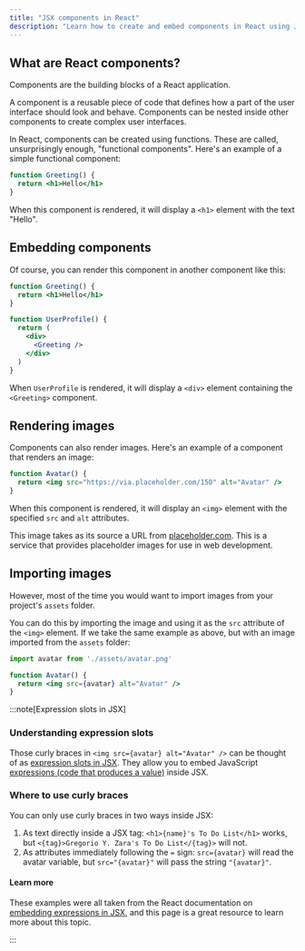 ```yaml
---
title: "JSX components in React"
description: "Learn how to create and embed components in React using JSX."
---
```


## What are React components?

Components are the building blocks of a React application.

A component is a reusable piece of code that defines how a part of the user interface should look and behave. Components can be nested inside other components to create complex user interfaces.

In React, components can be created using functions. These are called, unsurprisingly enough, "functional components". Here's an example of a simple functional component:

```jsx
function Greeting() {
  return <h1>Hello</h1>
}
```

When this component is rendered, it will display a `<h1>` element with the text "Hello".

## Embedding components

Of course, you can render this component in another component like this:

```jsx
function Greeting() {
  return <h1>Hello</h1>
}

function UserProfile() {
  return (
    <div>
      <Greeting />
    </div>
  )
}
```

When `UserProfile` is rendered, it will display a `<div>` element containing the `<Greeting>` component.

## Rendering images

Components can also render images. Here's an example of a component that renders an image:

```jsx
function Avatar() {
  return <img src="https://via.placeholder.com/150" alt="Avatar" />
}
```

When this component is rendered, it will display an `<img>` element with the specified `src` and `alt` attributes.

This image takes as its source a URL from [placeholder.com](https://placeholder.com/). This is a service that provides placeholder images for use in web development.

## Importing images

However, most of the time you would want to import images from your project's `assets` folder.

You can do this by importing the image and using it as the `src` attribute of the `<img>` element. If we take the same example as above, but with an image imported from the `assets` folder:

```jsx
import avatar from './assets/avatar.png'

function Avatar() {
  return <img src={avatar} alt="Avatar" />
}
```

:::note[Expression slots in JSX]

### Understanding expression slots

Those curly braces in `<img src={avatar} alt="Avatar" />` can be thought of as [expression slots in JSX](https://react.dev/learn/javascript-in-jsx-with-curly-braces#using-curly-braces-a-window-into-the-javascript-world). They allow you to embed JavaScript [expressions (code that produces a value)](https://www.joshwcomeau.com/javascript/statements-vs-expressions/) inside JSX.

### Where to use curly braces

You can only use curly braces in two ways inside JSX:

1. As text directly inside a JSX tag: `<h1>{name}'s To Do List</h1>` works, but `<{tag}>Gregorio Y. Zara's To Do List</{tag}>` will not.
2. As attributes immediately following the `=` sign: `src={avatar}` will read the avatar variable, but `src="{avatar}"` will pass the string `"{avatar}"`.

#### Learn more

These examples were all taken from the React documentation on [embedding expressions in JSX](https://react.dev/learn/javascript-in-jsx-with-curly-braces), and this page is a great resource to learn more about this topic.

:::

